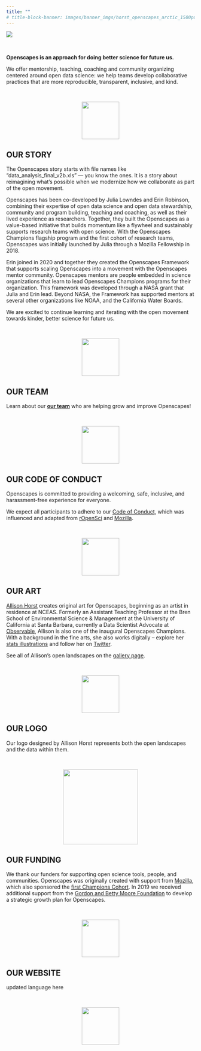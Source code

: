 ```yaml
---
title: ""
# title-block-banner: images/banner_imgs/horst_openscapes_arctic_1500px.png
---
```


::: column-screen
![](images/banner_imgs/horst_openscapes_arctic_1500px.png)

<br>

<div class="white-div">

<p class="medium-body-text center-text">**Openscapes is an approach for doing better science for future us.**</p>
 
<p class="center-text">We offer mentorship, teaching, coaching and community organizing centered around open data science: we help teams develop collaborative practices that are more reproducible, transparent, inclusive, and kind.</p>

<br>

<center><img src="images/animals/horst_openscapes_arctic_squid.png" width="100"></center> <!-- SC NOTE: want css centering here (not html) -->

</div>

<div class="white-div">

## OUR STORY

The Openscapes story starts with file names like “data_analysis_final_v2b.xls” — you know the ones. It is a story about reimagining what’s possible when we modernize how we collaborate as part of the open movement.

Openscapes has been co-developed by Julia Lowndes and Erin Robinson, combining their expertise of open data science and open data stewardship, community and program building, teaching and coaching, as well as their lived experience as researchers. Together, they built the Openscapes as a value-based initiative that builds momentum like a flywheel and sustainably supports research teams with open science. With the Openscapes Champions flagship program and the first cohort of research teams, Openscapes was initially launched by Julia through a Mozilla Fellowship in 2018.

Erin joined in 2020 and together they created the Openscapes Framework that supports scaling Openscapes into a movement with the Openscapes mentor community. Openscapes mentors are people embedded in science organizations that learn to lead Openscapes Champions programs for their organization. This framework was developed through a NASA grant that Julia and Erin lead. Beyond NASA, the Framework has supported mentors at several other organizations like NOAA, and the California Water Boards.

We are excited to continue learning and iterating with the open movement towards kinder, better science for future us.

<br>

<center><img src="images/animals/horst_openscapes_arctic_urchins.png" width="100"></center> <!-- SC NOTE: want css centering here (not html) -->

</div>

<div class="white-div">

## OUR TEAM

Learn about our [**our team**]() who are helping grow and improve Openscapes!

<br>

<center><img src="images/animals/horst_openscapes_arctic_crab.png" width="100"></center> <!-- SC NOTE: want css centering here (not html) -->

</div>

<div class="white-div">

## OUR CODE OF CONDUCT

Openscapes is committed to providing a welcoming, safe, inclusive, and harassment-free experience for everyone.

We expect all participants to adhere to our [Code of Conduct](), which was influenced and adapted from [rOpenSci](https://ropensci.org/code-of-conduct/) and [Mozilla](https://www.mozilla.org/en-US/about/governance/policies/participation/).

<br>

<center><img src="images/animals/horst_openscapes_arctic_humpback.png" width="100"></center> <!-- SC NOTE: want css centering here (not html) -->

</div>

<div class="white-div">

## OUR ART

[Allison Horst](https://allisonhorst.github.io/) creates original art for Openscapes, beginning as an artist in residence at NCEAS. Formerly an Assistant Teaching Professor at the Bren School of Environmental Science & Management at the University of California at Santa Barbara, currently a Data Scientist Advocate at [Observable](https://observablehq.com/), Allison is also one of the inaugural Openscapes Champions. With a background in the fine arts, she also works digitally -- explore her [stats illustrations](https://allisonhorst.com/) and follow her on [Twitter](https://twitter.com/allison_horst).

See all of Allison’s open landscapes on the [gallery page]().

<br>

<center><img src="images/animals/horst_openscapes_arctic_narwhal.png" width="100"></center> <!-- SC NOTE: want css centering here (not html) -->

</div>


<div class="white-div">

## OUR LOGO

Our logo designed by Allison Horst represents both the open landscapes and the data within them.

<br>

<center><img src="images/logo/openscapes_hex_design_final_correct_dimensions.png" width="200"></center> <!-- SC NOTE: want css centering here (not html) -->

</div>

<div class="white-div">

## OUR FUNDING

We thank our funders for supporting open science tools, people, and communities. Openscapes was originally created with support from [Mozilla](https://www.mozilla.org/), which also sponsored the [first Champions Cohort](https://openscapes.github.io/events/). In 2019 we received additional support from the [Gordon and Betty Moore Foundation](https://www.moore.org/) to develop a strategic growth plan for Openscapes.

<br>

<center><img src="images/animals/horst_openscapes_arctic_puffins.png" width="100"></center> <!-- SC NOTE: want css centering here (not html) -->

</div>

<div class="white-div">

## OUR WEBSITE

updated language here

<br>

<center><img src="images/animals/horst_openscapes_arctic_ship.png" width="100"></center> <!-- SC NOTE: want css centering here (not html) -->

</div>

:::
